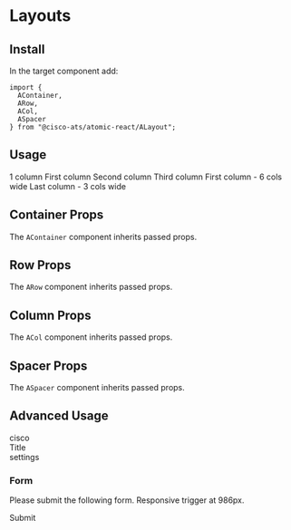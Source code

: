 

<Meta title="Components/Layouts" component={AContainer} />

# Layouts

## Install

In the target component add:

```
import {
  AContainer,
  ARow,
  ACol,
  ASpacer
} from "@cisco-ats/atomic-react/ALayout";
```

## Usage

<Preview>
  <Story name="usage-1">
    <AApp>
      <AContainer>
        <ARow className="mb-4">
          <ACol className="dark-cool-grey white--text text-center">
            1 column
          </ACol>
        </ARow>
        <ARow className="mb-4">
          <ACol className="dark-cool-grey white--text text-center">
            First column
          </ACol>
          <ACol className="dark-cool-grey white--text text-center">
            Second column
          </ACol>
          <ACol className="dark-cool-grey white--text text-center">
            Third column
          </ACol>
        </ARow>
        <ARow className="mb-4">
          <ACol cols="6" className="dark-cool-grey white--text text-center">
            First column - 6 cols wide
          </ACol>
          <ASpacer />
          <ACol cols="3" className="dark-cool-grey white--text text-center">
            Last column - 3 cols wide
          </ACol>
        </ARow>
      </AContainer>
    </AApp>
  </Story>
</Preview>

## Container Props

The `AContainer` component inherits passed props.

<Props of={AContainer} />

## Row Props

The `ARow` component inherits passed props.

<Props of={ARow} />

## Column Props

The `ACol` component inherits passed props.

<Props of={ACol} />

## Spacer Props

The `ASpacer` component inherits passed props.

<Props of={ASpacer} />

## Advanced Usage

<Preview>
  <Story name="advanced-1">
    <AApp>
      <AContainer>
        <ARow noGutters className="mb-3 cisco-blue white--text" style={{boxShadow: '0 0 3px #000', borderRadius: 3}}>
          <ACol className="d-flex align-center pl-3">
            <AIcon size={64}>cisco</AIcon>
            <div className="h2 mr-1 ml-4">Title</div>
          </ACol>
          <ASpacer />
          <ACol className="d-flex align-center justify-end pr-3">
            <AIcon>settings</AIcon>
          </ACol>
        </ARow>
        <ARow>
          <ASpacer />
          <ACol cols="8">
            <APanel className="px-2" type="grey">
            <AContainer>
              <ARow>
                <ACol>
                  <h3>Form</h3>
                  <p>
                    Please submit the following form. Responsive trigger at 986px.
                  </p>
                </ACol>
              </ARow>
              <ARow>
                <ACol cols="12" sm="6">
                  <ATextInput label="Name" />
                </ACol>
                <ACol>
                  <ASelect items={["Read", "Write", "Admin"]} label="Role" />
                </ACol>
              </ARow>
              <ARow>
                <ACol>
                  <ATextarea label="Comments" style={{width:'100%'}} />
                </ACol>
              </ARow>
              <ARow>
                <ACol className="text-right">
                  <AButton>Submit</AButton>
                </ACol>
              </ARow>
            </AContainer>
            </APanel>
          </ACol>
          <ASpacer />
        </ARow>
      </AContainer>
    </AApp>
  </Story>
</Preview>
